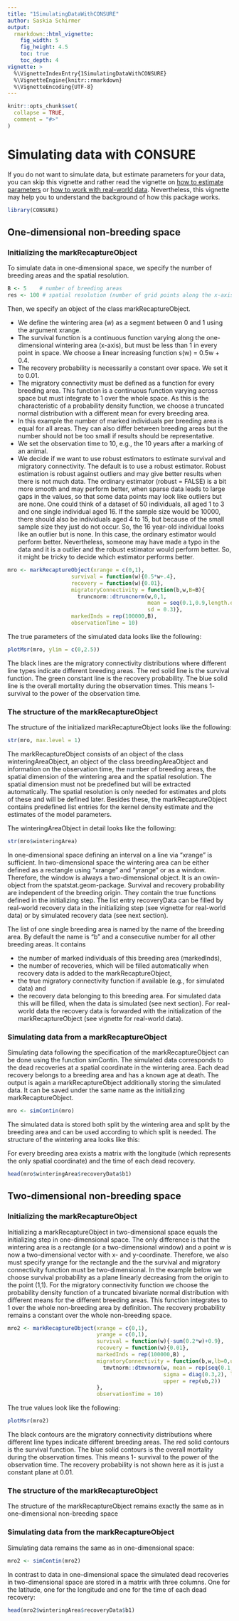 ```yaml
---
title: "1SimulatingDataWithCONSURE"
author: Saskia Schirmer
output:
  rmarkdown::html_vignette:
    fig_width: 5
    fig_height: 4.5
    toc: true
    toc_depth: 4
vignette: >
  %\VignetteIndexEntry{1SimulatingDataWithCONSURE}
  %\VignetteEngine{knitr::rmarkdown}
  %\VignetteEncoding{UTF-8}
---
```


```r
knitr::opts_chunk$set(
  collapse = TRUE,
  comment = "#>"
)
```

# Simulating data with CONSURE

If you do not want to simulate data, but estimate parameters for your data, you can skip this vignette and rather read the vignette on [how to estimate parameters](EstimatingParameters.html) or [how to work with real-world data](workingWithRealWorldData.html). Nevertheless, this vignette may help you to understand the background of how this package works.

```r
library(CONSURE)
```


## One-dimensional non-breeding space
### Initializing the markRecaptureObject

To simulate data in one-dimensional space, we specify the number of breeding areas and the spatial resolution.
```r
B <- 5    # number of breeding areas
res <- 100 # spatial resolution (number of grid points along the x-axis)
```

Then, we specify an object of the class markRecaptureObject. 

* We define the wintering area (w) as a segment between 0 and 1 using the argument xrange.
* The survival function is a continuous function varying along the one-dimensional wintering area (x-axis), but must be less than 1 in every point in space. We choose a linear increasing function s(w) = 0.5w + 0.4.
* The recovery probability is necessarily a constant over space. We set it to 0.01.
* The migratory connectivity must be defined as a function for every breeding area. This function is a continuous function varying across space but must integrate to 1 over the whole space. As this is the characteristic of a probability density function, we choose a truncated normal distribution with a different mean for every breeding area. 
* In this example the number of marked individuals per breeding area is equal for all areas. They can also differ between breeding areas but the number should not be too small if results should be representative.
* We set the observation time to 10, e.g., the 10 years after a marking of an animal.
* We decide if we want to use robust estimators to estimate survival and migratory connectivity. The default is to use a robust estimator. Robust estimation is robust against outliers and may give better results when there is not much data. The ordinary estimator (robust = FALSE) is a bit more smooth and may perform better,  when sparse data leads to large gaps in the values, so that some data points may look like outliers but are none. One could think of a dataset of 50 individuals, all aged 1 to 3 and one single individual aged 16. If the sample size would be 10000, there should also be individuals aged 4 to 15, but because of the small sample size they just do not occur. So, the 16 year-old individual looks like an outlier but is none. In this case, the ordinary estimator would perform better. Nevertheless, someone may have made a typo in the data and it is a outlier and the robust estimator would perform better. So, it might be tricky to decide which estimator performs better.

```r
mro <- markRecaptureObject(xrange = c(0,1),
                    survival = function(w){0.5*w+.4},
                    recovery = function(w){0.01},
                    migratoryConnectivity = function(b,w,B=B){
                      truncnorm::dtruncnorm(w,0,1, 
                                            mean = seq(0.1,0.9,length.out = B)[b], 
                                            sd = 0.3)},
                    markedInds = rep(100000,B),
                    observationTime = 10)
```

The true parameters of the simulated data looks like the following:

```r
plotMsr(mro, ylim = c(0,2.5))
```

The black lines are the migratory connectivity distributions where different line types indicate different breeding areas. The red solid line is the survival function. The green constant line is the recovery probability. The blue solid line is the overall mortality during the observation times. This means 1- survival to the power of the observation time.

### The structure of the markRecaptureObject

The structure of the initialized markRecaptureObject looks like the following:

```r

str(mro, max.level = 1)
```

The markRecaptureObject consists of an object of the class winteringAreaObject, an object of the class breedingAreaObject and information on the observation time, the number of breeding areas, the spatial dimension of the wintering area and the spatial resolution. The spatial dimension must not be predefined but will be extracted automatically. The spatial resolution is only needed for estimates and plots of these and will be defined later. Besides these, the markRecaptureObject contains predefined list entries for the kernel density estimate and the estimates of the model parameters.

The winteringAreaObject in detail looks like the following:

```r
str(mro$winteringArea)
```

In one-dimensional space defining an interval on a line via "xrange" is sufficient. In two-dimensional space the wintering area can be either defined as a rectangle using "xrange" and "yrange" or as a window. Therefore, the window is always a two-dimensional object. It is an owin-object from the spatstat.geom-package. Survival and recovery probability are independent of the breeding origin. They contain the true functions defined in the initializing step. The list entry recoveryData can be filled by real-world recovery data in the initializing step (see vignette for real-world data) or by simulated recovery data (see next section).

The list of one single breeding area is named by the name of the breeding area. By default the name is "b" and a consecutive number for all other breeding areas. It contains 

* the number of marked individuals of this breeding area (markedInds),
* the number of recoveries, which will be filled automatically when recovery data is added to the markRecaptureObject, 
* the true migratory connectivity function if available (e.g., for simulated data) and 
* the recovery data belonging to this breeding area. For simulated data this will be filled, when the data is simulated (see next section). For real-world data the recovery data is forwarded with the initialization of the markRecaptureObject (see vignette for real-world data).


### Simulating data from a markRecaptureObject

Simulating data following the specification of the markRecaptureObject can be done using the function simContin. The simulated data corresponds to the dead recoveries at a spatial coordinate in the wintering area. Each dead recovery belongs to a breeding area and has a known age at death. The output is again a markRecaptureObject additionally storing the simulated data. It can be saved under the same name as the initializing markRecaptureObject.

```r
mro <- simContin(mro)
```

The simulated data is stored both split by the wintering area and split by the breeding area and can be used according to which split is needed. The structure of the wintering area looks like this:

For every breeding area exists a matrix with the longitude (which represents the only spatial coordinate) and the time of each dead recovery.

```r
head(mro$winteringArea$recoveryData$b1)
```


## Two-dimensional non-breeding space
### Initializing the markRecaptureObject
Initializing a markRecaptureObject in two-dimensional space equals the initializing step in one-dimensional space. The only difference is that the wintering area is a rectangle (or a two-dimensional window) and a point w is now a two-dimensional vector with x- and y-coordinate. Therefore, we also must specify yrange for the rectangle and the the survival and migratory connectivity function must be two-dimensional. In the example below we choose survival probability as a plane linearly decreasing from the origin to the point (1,1). For the migratory connectivity function we choose the probability density function of a truncated bivariate normal distribution with different means for the different breeding areas. This function integrates to 1 over the whole non-breeding area by definition. The recovery probability remains a constant over the whole non-breeding space.

```r
mro2 <- markRecaptureObject(xrange = c(0,1),
                            yrange = c(0,1),
                            survival = function(w){-sum(0.2*w)+0.9},
                            recovery = function(w){0.01},
                            markedInds = rep(100000,B) ,
                            migratoryConnectivity = function(b,w,lb=0,ub=1,B=B){
                              tmvtnorm::dtmvnorm(w, mean = rep(seq(0.1,0.9,length.out = B)[b],2),
                                                 sigma = diag(0.3,2), lower = rep(lb,2),
                                                 upper = rep(ub,2))
                            },
                            observationTime = 10)
```

The true values look like the following:

```r
plotMsr(mro2)
```

The black contours are the migratory connectivity distributions where different line types indicate different breeding areas. The red solid contours is the survival function. The blue solid contours is the overall mortality during the observation times. This means 1- survival to the power of the observation time. The recovery probability is not shown here as it is just a constant plane at 0.01.

### The structure of the markRecaptureObject

The structure of the markRecaptureObject remains exactly the same as in one-dimensional non-breeding space

### Simulating data from the markRecaptureObject

Simulating data remains the same as in one-dimensional space:

```r
mro2 <- simContin(mro2)
```

In contrast to data in one-dimensional space the simulated dead recoveries in two-dimensional space are stored in a matrix with three columns. One for the latitude, one for the longitude and one for the time of each dead recovery:

```r
head(mro2$winteringArea$recoveryData$b1)
```
